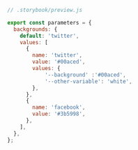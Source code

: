 ```js
// .storybook/preview.js

export const parameters = {
  backgrounds: {
    default: 'twitter',
    values: [
      {
        name: 'twitter',
        value: '#00aced',
        values: {
            '--background' :'#00aced',
            '--other-variable': 'white',
        },
      },
      {
        name: 'facebook',
        value: '#3b5998',
      },
    ],
  },
};
```
